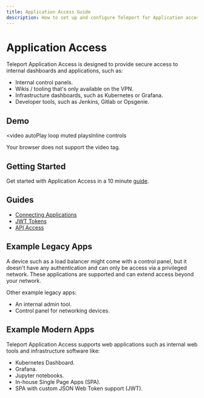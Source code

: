 ```yaml
---
title: Application Access Guide
description: How to set up and configure Teleport for Application access with SSO and RBAC
---
```


# Application Access

Teleport Application Access is designed to provide secure access to
internal dashboards and applications, such as:

- Internal control panels.
- Wikis / tooling that's only available on the VPN.
- Infrastructure dashboards, such as Kubernetes or Grafana.
- Developer tools, such as Jenkins, Gitlab or Opsgenie.

## Demo

<video
  autoPlay
  loop
  muted
  playsInline
  controls
>
  <source
    src="https://goteleport.com/teleport/videos/k8s-application-access/k8s-taa.mp4"
    type="video/mp4"
  />

  <source
    src="https://goteleport.com/teleport/videos/k8s-application-access/k8s-taa.webm"
    type="video/webm"
  />

  Your browser does not support the video tag.
</video>

## Getting Started

Get started with Application Access in a 10 minute [guide](./application-access/getting-started.mdx).

## Guides

* [Connecting Applications](./application-access/guides/connecting-apps.mdx)
* [JWT Tokens](./application-access/guides/jwt.mdx)
* [API Access](./application-access/guides/api-access.mdx)

## Example Legacy Apps

A device such as a load balancer might come with a control panel, but it
doesn't have any authentication and can only be access via a privileged network.
These applications are supported and can extend access beyond your network.

Other example legacy apps:

- An internal admin tool.
- Control panel for networking devices.

## Example Modern Apps

Teleport Application Access supports web applications such as internal web
tools and infrastructure software like:

- Kubernetes Dashboard.
- Grafana.
- Jupyter notebooks.
- In-house Single Page Apps (SPA).
- SPA with custom JSON Web Token support (JWT).
